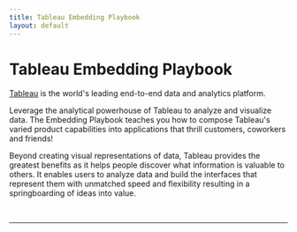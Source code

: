 ```yaml
---
title: Tableau Embedding Playbook
layout: default
---
```



# Tableau Embedding Playbook

[Tableau](https://www.tableau.com/) is the world's leading end-to-end data and analytics platform.

Leverage the analytical powerhouse of Tableau to analyze and visualize data. 
The Embedding Playbook teaches you how to compose Tableau's varied product capabilities 
into applications that thrill customers, coworkers and friends!

Beyond creating visual representations of data, Tableau provides the greatest 
benefits as it helps people discover what information is valuable to others. 
It enables users to analyze data and build the interfaces that represent them 
with unmatched speed and flexibility resulting in a springboarding of ideas into value.

<br />
<hr />

<Analytics
  src='https://public.tableau.com/views/Superstore_dark/ProfitabilityE'
  width='800'
  height='830'
  hideTabs={true}
  device='default'
/>
